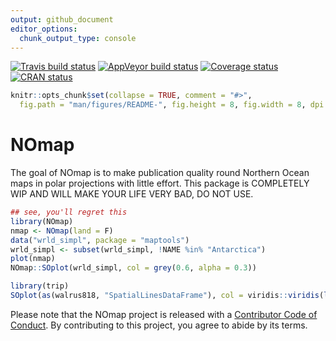 ```yaml
---
output: github_document
editor_options: 
  chunk_output_type: console
---
```


[![Travis build status](https://travis-ci.org/mdsumner/NOmap.svg?branch=master)](https://travis-ci.org/mdsumner/NOmap)
[![AppVeyor build status](https://ci.appveyor.com/api/projects/status/github/mdsumner/NOmap?branch=master&svg=true)](https://ci.appveyor.com/project/mdsumner/NOmap)
  [![Coverage status](https://codecov.io/gh/mdsumner/NOmap/branch/master/graph/badge.svg)](https://codecov.io/github/mdsumner/NOmap?branch=master)
[![CRAN status](https://www.r-pkg.org/badges/version/NOmap)](https://cran.r-project.org/package=NOmap)
 
 
<!-- README.md is generated from README.Rmd. Please edit that file -->

```r
knitr::opts_chunk$set(collapse = TRUE, comment = "#>",
  fig.path = "man/figures/README-", fig.height = 8, fig.width = 8, dpi = 300, out.width = "100%")

```

# NOmap 

The goal of NOmap is to make publication quality round Northern Ocean maps in polar projections with little effort. This package is COMPLETELY WIP AND WILL MAKE YOUR LIFE VERY BAD, DO NOT USE. 

```r
## see, you'll regret this
library(NOmap)
nmap <- NOmap(land = F)
data("wrld_simpl", package = "maptools")
wrld_simpl <- subset(wrld_simpl, !NAME %in% "Antarctica")
plot(nmap)
NOmap::SOplot(wrld_simpl, col = grey(0.6, alpha = 0.3))

library(trip)
SOplot(as(walrus818, "SpatialLinesDataFrame"), col = viridis::viridis(length(unique(walrus818$Deployment))))

```


Please note that the NOmap project is released with a [Contributor Code of Conduct](CODE_OF_CONDUCT.md). By contributing to this project, you agree to abide by its terms.
